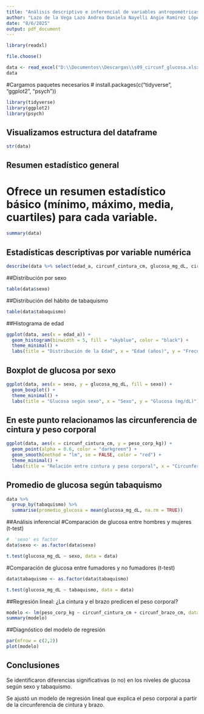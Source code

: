 ---
title: "Análisis descriptivo e inferencial de variables antropométricas y bioquímicas"
author: "Lazo de la Vega Lazo Andrea Daniela Nayelli Angie Ramírez López"
date: "8/6/2025"
output: pdf_document
---
```{r}
library(readxl)
```
```{r}
file.choose()
```
```{r}
data <- read_excel("D:\\Documentos\\Descargas\\s09_circunf_glucosa.xlsx")
data
```
#Cargamos paquetes necesarios
# install.packages(c("tidyverse", "ggplot2", "psych"))

```{r}
library(tidyverse)
library(ggplot2)
library(psych)
```
## Visualizamos estructura del dataframe
```{r}
str(data)
```
## Resumen estadístico general
# Ofrece un resumen estadístico básico (mínimo, máximo, media, cuartiles) para cada variable.
```{r}
summary(data)
```
## Estadísticas descriptivas por variable numérica

```{r}
describe(data %>% select(edad_a, circunf_cintura_cm, glucosa_mg_dL, circunf_brazo_cm, peso_corp_kg))
```

##Distribución por sexo
```{r}
table(data$sexo)
```

##Distribución del hábito de tabaquismo
```{r}
table(data$tabaquismo)
```

##Histograma de edad
```{r}
ggplot(data, aes(x = edad_a)) +
  geom_histogram(binwidth = 5, fill = "skyblue", color = "black") +
  theme_minimal() +
  labs(title = "Distribución de la Edad", x = "Edad (años)", y = "Frecuencia")
```


## Boxplot de glucosa por sexo

```{r}
ggplot(data, aes(x = sexo, y = glucosa_mg_dL, fill = sexo)) +
  geom_boxplot() +
  theme_minimal() +
  labs(title = "Glucosa según sexo", x = "Sexo", y = "Glucosa (mg/dL)")
```

## En este punto relacionamos las circunferencia de cintura y peso corporal

```{r}
ggplot(data, aes(x = circunf_cintura_cm, y = peso_corp_kg)) +
  geom_point(alpha = 0.6, color = "darkgreen") +
  geom_smooth(method = "lm", se = FALSE, color = "red") +
  theme_minimal() +
  labs(title = "Relación entre cintura y peso corporal", x = "Circunferencia cintura (cm)", y = "Peso corporal (kg)")
```


## Promedio de glucosa según tabaquismo

```{r}
data %>%
  group_by(tabaquismo) %>%
  summarise(promedio_glucosa = mean(glucosa_mg_dL, na.rm = TRUE))
```


##Análisis inferencial
#Comparación de glucosa entre hombres y mujeres (t-test)
```{r}
#  'sexo' es factor
data$sexo <- as.factor(data$sexo)

t.test(glucosa_mg_dL ~ sexo, data = data)
```

#Comparación de glucosa entre fumadores y no fumadores (t-test)
```{r}

data$tabaquismo <- as.factor(data$tabaquismo)

t.test(glucosa_mg_dL ~ tabaquismo, data = data)
```

##Regresión lineal: ¿La cintura y el brazo predicen el peso corporal?
```{r}
modelo <- lm(peso_corp_kg ~ circunf_cintura_cm + circunf_brazo_cm, data = data)
summary(modelo)
```

##Diagnóstico del modelo de regresión
```{r}
par(mfrow = c(2,2))
plot(modelo)
```

## Conclusiones
Se identificaron diferencias significativas (o no) en los niveles de glucosa según sexo y tabaquismo.

Se ajustó un modelo de regresión lineal que explica el peso corporal a partir de la circunferencia de cintura y brazo.
